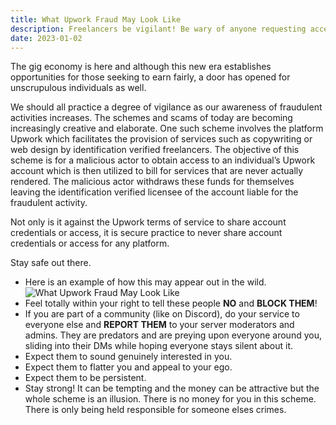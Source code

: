 ```yaml
---
title: What Upwork Fraud May Look Like
description: Freelancers be vigilant! Be wary of anyone requesting access to your account.
date: 2023-01-02
---
```


The gig economy is here and although this new era establishes opportunities for those seeking to earn fairly, a door has opened for unscrupulous individuals as well.

We should all practice a degree of vigilance as our awareness of fraudulent activities increases. The schemes and scams of today are becoming increasingly creative and elaborate. One such scheme involves the platform Upwork which facilitates the provision of services such as copywriting or web design by identification verified freelancers. The objective of this scheme is for a malicious actor to obtain access to an individual’s Upwork account which is then utilized to bill for services that are never actually rendered. The malicious actor withdraws these funds for themselves leaving the identification verified licensee of the account liable for the fraudulent activity.

Not only is it against the Upwork terms of service to share account credentials or access, it is secure practice to never share account credentials or access for any platform.

Stay safe out there.

- Here is an example of how this may appear out in the wild.
  <Image
    src="/upwork-fraud-1.png"
    width={256}
    height={256}
    alt="What Upwork Fraud May Look Like"
  />
- Feel totally within your right to tell these people **NO** and **BLOCK THEM**!
- If you are part of a community (like on Discord), do your service to everyone else and **REPORT THEM** to your server moderators and admins. They are predators and are preying upon everyone around you, sliding into their DMs while hoping everyone stays silent about it.
- Expect them to sound genuinely interested in you.
- Expect them to flatter you and appeal to your ego.
- Expect them to be persistent.
- Stay strong! It can be tempting and the money can be attractive but the whole scheme is an illusion. There is no money for you in this scheme. There is only being held responsible for someone elses crimes.
